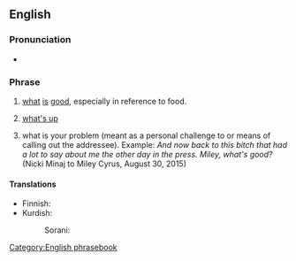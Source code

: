 ==English==

===Pronunciation===
* {{audio|en|En-au-what's good.ogg|Audio (AU)}}

===Phrase===
{{head|en|phrase|head=[[what]][['s]] [[good]]}}

# {{lb|en|colloquial}} [[what]] [[is]] [[good]], especially in reference to food.
#: {{ux|en|'''What's good''' here? I'm way too indecisive to choose from a menu.}}
# {{lb|en|slang}} [[what's up]]
# {{lb|en|slang}} what is your problem (meant as a personal challenge to or means of calling out the addressee). Example: ''And now back to this bitch that had a lot to say about me the other day in the press. Miley, what's good?'' (Nicki Minaj to Miley Cyrus, August 30, 2015)

====Translations====
{{trans-top|''(colloquial)'' what is good, especially in reference to food}}
* Finnish: {{t|fi|[[mikä]] [[on]] [[hyvää]]}}
* Kurdish:
*: Sorani: {{t+|ku|چی باشە؟|sc=ku-Arab}}
{{trans-mid}}
{{trans-bottom}}

{{trans-see|what's up}}

[[Category:English phrasebook]]
